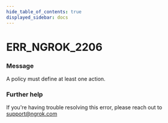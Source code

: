 ```yaml
---
hide_table_of_contents: true
displayed_sidebar: docs
---
```



# ERR_NGROK_2206

### Message
A policy must define at least one action.

<ErrorDetails error='err_ngrok_2206' />


### Further help
If you're having trouble resolving this error, please reach out to [support@ngrok.com](mailto:support@ngrok.com?subject=Help%20with%20ERR_NGROK_2206)

